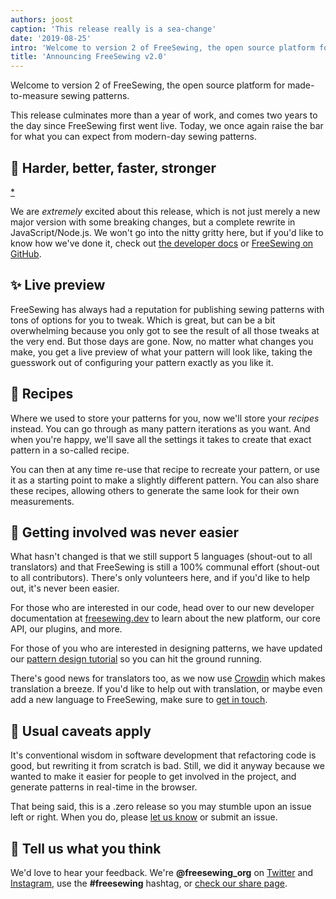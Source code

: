 ```yaml
---
authors: joost
caption: 'This release really is a sea-change'
date: '2019-08-25'
intro: 'Welcome to version 2 of FreeSewing, the open source platform for made-to-measure sewing patterns.'
title: 'Announcing FreeSewing v2.0'
---
```


Welcome to version 2 of FreeSewing, the open source platform for
made-to-measure sewing patterns.

This release culminates more than a year of work, and comes two years to the
day since FreeSewing first went live. Today, we once again raise the bar for
what you can expect from modern-day sewing patterns.

<!-- truncate -->

## 🦄 Harder, better, faster, stronger

[\*](https://www.youtube.com/watch?v=GDpmVUEjagg)

We are _extremely_ excited about this release, which is not just merely a new
major version with some breaking changes, but a complete rewrite in
JavaScript/Node.js. We won't go into the nitty gritty here, but if you'd like
to know how we've done it, check out [the developer
docs](https://freesewing.dev) or [FreeSewing on
GitHub](https://github.com/freesewing).

## ✨ Live preview

FreeSewing has always had a reputation for publishing sewing patterns with tons
of options for you to tweak. Which is great, but can be a bit overwhelming
because you only got to see the result of all those tweaks at the very end.
But those days are gone. Now, no matter what changes you make, you get a live
preview of what your pattern will look like, taking the guesswork out of
configuring your pattern exactly as you like it.

## 🧂 Recipes

Where we used to store your patterns for you, now we'll store your _recipes_
instead. You can go through as many pattern iterations as you want. And when
you're happy, we'll save all the settings it takes to create that exact pattern
in a so-called recipe.

You can then at any time re-use that recipe to recreate your pattern, or use it
as a starting point to make a slightly different pattern. You can also share
these recipes, allowing others to generate the same look for their own
measurements.

## 🤝 Getting involved was never easier

What hasn't changed is that we still support 5 languages (shout-out to all
translators) and that FreeSewing is still a 100% communal effort (shout-out to
all contributors). There's only volunteers here, and if you'd like to help out,
it's never been easier.

For those who are interested in our code, head over to our new developer
documentation at [freesewing.dev](https://freesewing.dev) to learn about the
new platform, our core API, our plugins, and more.

For those of you who are interested in designing patterns, we have updated our
[pattern design tutorial](https://freesewing.dev/tutorial) so you can hit the
ground running.

There's good news for translators too, as we now use
[Crowdin](https://crowdin.com/) which makes translation a breeze. If you'd like
to help out with translation, or maybe even add a new language to FreeSewing,
make sure to [get in touch](https://discord.freesewing.org/).

## 💩 Usual caveats apply

It's conventional wisdom in software development that refactoring code is good,
but rewriting it from scratch is bad. Still, we did it anyway because we wanted
to make it easier for people to get involved in the project, and generate
patterns in real-time in the browser.

That being said, this is a .zero release so you may stumble upon an issue left
or right. When you do, please [let us know](https://discord.freesewing.org/) or
submit an issue.

## 🤞 Tell us what you think

We'd love to hear your feedback. We're **@freesewing_org** on
[Twitter](https://twitter.com/freesewing_org) and
[Instagram](https://instagram.com/freesewing_org), use the **#freesewing**
hashtag, or [check our share page](/share).

